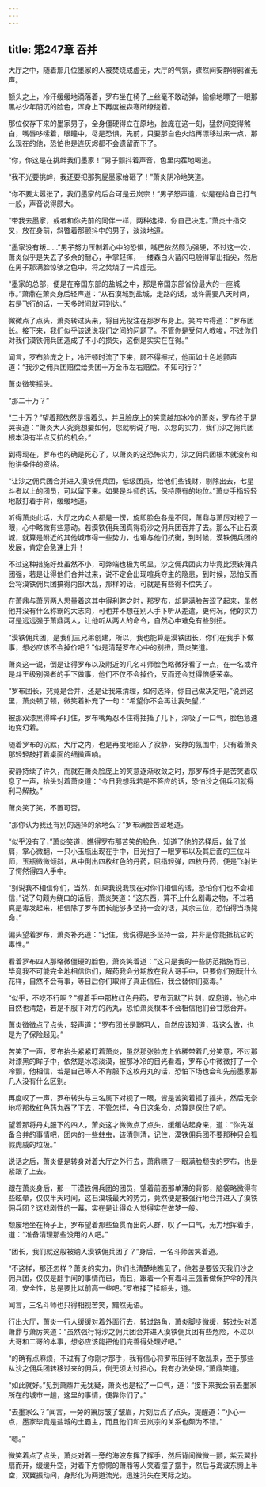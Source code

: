 ```yaml
---
---
---
```

title: 第247章 吞并
---



大厅之中，随着那几位墨家的人被焚烧成虚无，大厅的气氛，骤然间安静得鸦雀无声。

额头之上，冷汗缓缓地滴落着，罗布坐在椅子上丝毫不敢动弹，偷偷地瞟了一眼那黑衫少年阴沉的脸色，浑身上下再度被森寒所缭绕着。

那位仅存下来的墨家男子，全身僵硬得立在原地，脸庞在这一刻，猛然间变得煞白，嘴唇哆嗦着，眼瞳中，尽是恐惧，先前，只要那白色火焰再漂移过来一点，那么现在的他，恐怕也是连灰烬都不会遗留而下了。

“你，你这是在挑衅我们墨家！”男子颤抖着声音，色里内茬地喝道。

“我不光要挑衅，我还要把那狗屁墨家给砸了！”萧炎阴冷地笑道。

“你不要太嚣张了，我们墨家的后台可是云岚宗！”男子怒声道，似是在给自己打气一般，声音说得颇大。

“带我去墨家，或者和你先前的同伴一样，两种选择，你自己决定。”萧炎十指交叉，放在身前，斜瞥着那颤抖中的男子，淡淡地道。

“墨家没有叛……”男子努力压制着心中的恐惧，嘴巴依然颇为强硬，不过这一次，萧炎似乎是失去了多余的耐心，手掌轻挥，一缕森白火苗闪电般得窜出指尖，然后在男子那满脸惊骇之色中，将之焚烧了一片虚无。

“墨家的总部，便是在帝国东部的盐城之中，那是帝国东部省份最大的一座城市。”萧鼎在萧炎身后轻声道：“从石漠城到盐城，走路的话，或许需要八天时间，若是飞行的话，一天多时间就可到达。”

微微点了点头，萧炎转过头来，将目光投注在那罗布身上。笑吟吟得道：“罗布团长。接下来，我们似乎该说说我们之间的问题了。不管你是受何人教唆，不过你们对我们漠铁佣兵团造成了不小的损失，这倒是实实在在得。”

闻言，罗布脸庞之上，冷汗顿时流了下来，顾不得擦拭，他面如土色地颤声道：“我沙之佣兵团赔偿给贵团十万金币左右赔偿。不知可行？”

萧炎微笑摇头。

“那二十万？”

“三十万？”望着那依然是摇着头，并且脸庞上的笑意越加冰冷的萧炎，罗布终于是哭丧道：“萧炎大人究竟想要如何，您就明说了吧，以您的实力，我们沙之佣兵团根本没有半点反抗的机会。”

到得现在，罗布也的确是死心了，以萧炎的这恐怖实力，沙之佣兵团根本就没有和他讲条件的资格。

“让沙之佣兵团合并进入漠铁佣兵团，低级团员，给他们些钱财，剔除出去，七星斗者以上的团员，可以留下来。如果是斗师的话，保持原有的地位。”萧炎手指轻轻地敲打着手背，缓缓地道。

听得萧炎此话，大厅之内众人都是一愣，旋即脸色各是不同，萧鼎与萧厉对视了一眼，心中略微有些意动。若漠铁佣兵团真得将沙之佣兵团吞并了去。那么不止石漠城，就算是附近的其他城市得一些势力，也难与他们抗衡，到时候，漠铁佣兵团的发展，肯定会急速上升！

不过这种措施好处虽然不小，可弊端也极为明显，沙之佣兵团实力毕竟比漠铁佣兵团强，若是让得他们合并过来，说不定会出现喧兵夺主的隐患，到时候，恐怕反而会将漠铁佣兵团搞得内部大乱，那样的话，可就是有些得不偿失了。

在萧鼎与萧厉两人思量着这其中得利弊之时，那罗布，却是满脸苦涩了起来，虽然他并没有什么称霸的大志向，可也并不想在别人手下听从差遣，更何况，他的实力可是远远强于萧鼎两人，让他听从两人的命令，自然心中难免有些别扭。

“漠铁佣兵团，是我们三兄弟创建，所以，我也能算是漠铁团长，你们在我手下做事，想必应该不会掉价吧？”似是清楚罗布心中的别扭，萧炎笑道。

萧炎这一说，倒是让得罗布以及附近的几名斗师脸色略微好看了一点，在一名或许是斗王级别强者的手下做事，他们不仅不会掉价，反而还会觉得倍感荣幸。

“罗布团长，究竟是合并，还是让我来清理，如何选择，你自己做决定吧，”说到这里，萧炎顿了顿，微笑着补充了一句：“希望你不会再让我失望，”

被那双漆黑得眸子盯住，罗布嘴角忍不住得抽搐了几下，深吸了一口气，脸色急速地变幻着。

随着罗布的沉默，大厅之内，也是再度地陷入了寂静，安静的氛围中，只有着萧炎那轻轻敲打着桌面的细微声响。

安静持续了许久，而就在萧炎脸庞上的笑意逐渐收敛之时，那罗布终于是苦笑着叹息了一声，抬头对着萧炎道：“今日我想我若是不答应的话，恐怕沙之佣兵团就得利马解散。”

萧炎笑了笑，不置可否。

“那你认为我还有别的选择的余地么？”罗布满脸苦涩地道。

“似乎没有了，”萧炎笑道，瞧得罗布那苦笑的脸色，知道了他的选择后，耸了耸肩，掌心微翻，一只小玉瓶出现在手中，目光扫了一眼罗布以及其后面的三位斗师，玉瓶微微倾斜，从中倒出四枚红色的丹药，屈指轻弹，四枚丹药，便是飞射进了愕然得四人手中。

“别说我不相信你们，当然，如果我说我现在对你们相信的话，恐怕你们也不会相信，”说了句颇为绕口的话后，萧炎笑道：“这东西，算不上什么剧毒之物，不过若真是毒发起来，相信除了罗布团长能够多坚持一会的话，其余三位，恐怕得当场毙命，”

偏头望着罗布，萧炎补充道：“记住，我说得是多坚持一会，并非是你能抵抗它的毒性。”

看着罗布四人那略微僵硬的脸色，萧炎笑着道：“这只是我的一些防范措施而已，毕竟我不可能完全地相信你们，解药我会分期放在我大哥手中，只要你们别玩什么花样，自然不会有事，等日后你们取得了真正信任，我会替你们驱毒。”

“似乎，不吃不行啊？”握着手中那枚红色丹药，罗布沉默了片刻，叹息道，他心中自然也清楚，若是不服下对方的药丸，恐怕萧炎根本不会相信他们会甘愿合并。

萧炎微微点了点头，轻声道：“罗布团长是聪明人，自然应该知道，我这么做，也是为了保险起见。”

苦笑了一声，罗布抬头紧紧盯着萧炎，虽然那张脸庞上依稀带着几分笑意，不过那对漆黑的眸子中，依然是冰凉淡漠，被那冰冷的目光看着，罗布心中微微打了一个冷颤，他相信，若是自己等人不肯服下这枚丹丸的话，恐怕下场也会和先前墨家那几人没有什么区别。

再度叹了一声，罗布转头与三名属下对视了一眼，皆是苦笑着摇了摇头，然后无奈地将那枚红色药丸吞了下去，不管怎样，今日这条命，总算是保住了吧。

望着那将丹丸服下的四人，萧炎这才微微点了点头，缓缓站起身来，道：“你先准备合并的事情吧，团内的一些蛀虫，该清则清，记住，漠铁佣兵团不要那种只会狐假虎威的垃圾。”

说话之后，萧炎便是转身对着大厅之外行去，萧鼎瞟了一眼满脸颓丧的罗布，也是紧跟了上去。

跟在萧炎身后，那一干漠铁佣兵团的团员，望着前面那单薄的背影，脑袋略微得有些眩晕，仅仅半天时间，这石漠城最大的势力，竟然便是被强行地合并进入了漠铁佣兵团？这戏剧性的一幕，实在是让得众人觉得实在做梦一般。

颓废地坐在椅子上，罗布望着那些鱼贯而出的人群，叹了一口气，无力地挥着手，道：“准备清理那些没用的人吧。”

“团长，我们就这般被纳入漠铁佣兵团了？”身后，一名斗师苦笑着道。

“不这样，那还怎样？萧炎的实力，你们也清楚地瞧见了，他若是要毁灭我们沙之佣兵团，仅仅是翻手间的事情而已，而且，跟着一个有着斗王强者做保护伞的佣兵团，安全性，总是要比以前高一些吧。”罗布揉了揉额头，道。

闻言，三名斗师也只得相视苦笑，黯然无语。

行出大厅，萧炎一行人缓缓对着外面行去，转过路角，萧炎脚步微缓，转过头对着萧鼎与萧厉笑道：“虽然强行将沙之佣兵团合并进入漠铁佣兵团有些危险，不过以大哥和二哥的本事，想必应该能把他们完善得处理好吧。”

“的确有点麻烦，不过有了你刚才那手，我有信心将罗布压得不敢乱来，至于那些从沙之佣兵团转移过来的佣兵，倒无须太过担心，我有办法处理。”萧鼎笑道。

“如此就好。”见到萧鼎并无犹疑，萧炎也是松了一口气，道：“接下来我会前去墨家所在的城市一趟，这里的事情，便靠你们了。”

“去墨家么？”闻言，一旁的箫厉皱了皱眉，片刻后点了点头，提醒道：“小心一点，墨家毕竟是盐城的土霸主，而且他们和云岚宗的关系也颇为不错。”

“嗯。”

微笑着点了点头，萧炎对着一旁的海波东挥了挥手，然后背间微微一颤，紫云翼扑扇而开，缓缓升空，对着下方惊愕的萧鼎等人笑着摆了摆手，然后与海波东腾上半空，双翼振动间，身形化为两道流光，迅速消失在天际之边。